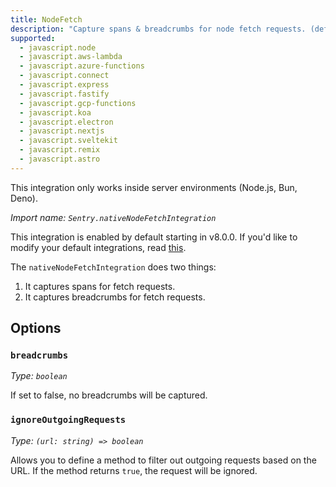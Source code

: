 ```yaml
---
title: NodeFetch
description: "Capture spans & breadcrumbs for node fetch requests. (default)"
supported:
  - javascript.node
  - javascript.aws-lambda
  - javascript.azure-functions
  - javascript.connect
  - javascript.express
  - javascript.fastify
  - javascript.gcp-functions
  - javascript.koa
  - javascript.electron
  - javascript.nextjs
  - javascript.sveltekit
  - javascript.remix
  - javascript.astro
---
```


<Alert level="info">
  This integration only works inside server environments (Node.js, Bun, Deno).
</Alert>

_Import name: `Sentry.nativeNodeFetchIntegration`_

This integration is enabled by default starting in v8.0.0. If you'd like to modify your default integrations, read [this](./../#modifying-default-integrations).

The `nativeNodeFetchIntegration` does two things:

1. It captures spans for fetch requests.
2. It captures breadcrumbs for fetch requests.

## Options

### `breadcrumbs`

_Type: `boolean`_

If set to false, no breadcrumbs will be captured.

### `ignoreOutgoingRequests`

_Type: `(url: string) => boolean`_

Allows you to define a method to filter out outgoing requests based on the URL. If the method returns `true`, the request will be ignored.
